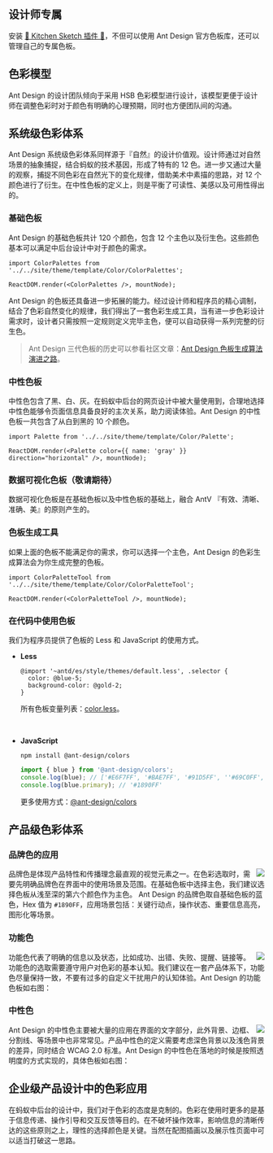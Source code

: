 
<Meta title="设计规范|Ant Design/视觉设计/色彩" />

## 设计师专属

安装 [💎 Kitchen Sketch 插件 💎](https://kitchen.alipay.com)，不但可以使用 Ant Design 官方色板库，还可以管理自己的专属色板。

## 色彩模型

Ant Design 的设计团队倾向于采用 HSB 色彩模型进行设计，该模型更便于设计师在调整色彩时对于颜色有明确的心理预期，同时也方便团队间的沟通。

## 系统级色彩体系

Ant Design 系统级色彩体系同样源于『自然』的设计价值观。设计师通过对自然场景的抽象捕捉，结合蚂蚁的技术基因，形成了特有的 12 色。进一步又通过大量的观察，捕捉不同色彩在自然光下的变化规律，借助美术中素描的思路，对 12 个颜色进行了衍生。在中性色板的定义上，则是平衡了可读性、美感以及可用性得出的。

### 基础色板

Ant Design 的基础色板共计 120 个颜色，包含 12 个主色以及衍生色。这些颜色基本可以满足中后台设计中对于颜色的需求。

```__react
import ColorPalettes from '../../site/theme/template/Color/ColorPalettes';

ReactDOM.render(<ColorPalettes />, mountNode);
```

Ant Design 的色板还具备进一步拓展的能力。经过设计师和程序员的精心调制，结合了色彩自然变化的规律，我们得出了一套色彩生成工具，当有进一步色彩设计需求时，设计者只需按照一定规则定义完毕主色，便可以自动获得一系列完整的衍生色。

> Ant Design 三代色板的历史可以参看社区文章：[Ant Design 色板生成算法演进之路](https://zhuanlan.zhihu.com/p/32422584)。

### 中性色板

中性色包含了黑、白、灰。在蚂蚁中后台的网页设计中被大量使用到，合理地选择中性色能够令页面信息具备良好的主次关系，助力阅读体验。Ant Design 的中性色板一共包含了从白到黑的 10 个颜色。

```__react
import Palette from '../../site/theme/template/Color/Palette';

ReactDOM.render(<Palette color={{ name: 'gray' }} direction="horizontal" />, mountNode);
```

### 数据可视化色板（敬请期待）

数据可视化色板是在基础色板以及中性色板的基础上，融合 AntV 『有效、清晰、准确、美』的原则产生的。

### 色板生成工具

如果上面的色板不能满足你的需求，你可以选择一个主色，Ant Design 的色彩生成算法会为你生成完整的色板。

```__react
import ColorPaletteTool from '../../site/theme/template/Color/ColorPaletteTool';

ReactDOM.render(<ColorPaletteTool />, mountNode);
```

### 在代码中使用色板

我们为程序员提供了色板的 Less 和 JavaScript 的使用方式。

- **Less**

  ```less
  @import '~antd/es/style/themes/default.less', .selector {
    color: @blue-5;
    background-color: @gold-2;
  }
  ```

  所有色板变量列表：[color.less](https://github.com/ant-design/ant-design/blob/5ab2783ff00d4b1da04bb213c6b12de43e7649eb/components/style/color/colors.less)。

  <br />

- **JavaScript**

  ```
  npm install @ant-design/colors
  ```

  ```js
  import { blue } from '@ant-design/colors';
  console.log(blue); // ['#E6F7FF', '#BAE7FF', '#91D5FF', ''#69C0FF', '#40A9FF', '#1890FF', '#096DD9', '#0050B3', '#003A8C', '#002766']
  console.log(blue.primary); // '#1890FF'
  ```

  更多使用方式：[@ant-design/colors](https://www.npmjs.com/package/@ant-design/colors)


## 产品级色彩体系

### 品牌色的应用

<img class="preview-img no-padding" align="right" src="https://gw.alipayobjects.com/zos/rmsportal/msiCkgfDaDgrTUuumxlq.png" />

品牌色是体现产品特性和传播理念最直观的视觉元素之一。在色彩选取时，需要先明确品牌色在界面中的使用场景及范围。在基础色板中选择主色，我们建议选择色板从浅至深的第六个颜色作为主色。 Ant Design 的品牌色取自基础色板的蓝色，Hex 值为 `#1890FF`，应用场景包括：关键行动点，操作状态、重要信息高亮，图形化等场景。

### 功能色

<img class="preview-img no-padding" align="right" src="https://gw.alipayobjects.com/zos/rmsportal/XrBtAnEiozhuTdrifhFr.png" />

功能色代表了明确的信息以及状态，比如成功、出错、失败、提醒、链接等。功能色的选取需要遵守用户对色彩的基本认知。我们建议在一套产品体系下，功能色尽量保持一致，不要有过多的自定义干扰用户的认知体验。Ant Design 的功能色板如右图：

### 中性色

<img class="preview-img no-padding" align="right" src="https://gw.alipayobjects.com/zos/rmsportal/WAlfDnpYniUjaLzmnIqf.png" />

Ant Design 的中性色主要被大量的应用在界面的文字部分，此外背景、边框、分割线、等场景中也非常常见。产品中性色的定义需要考虑深色背景以及浅色背景的差异，同时结合 WCAG 2.0 标准。Ant Design 的中性色在落地的时候是按照透明度的方式实现的，具体色板如右图：


## 企业级产品设计中的色彩应用

在蚂蚁中后台的设计中，我们对于色彩的态度是克制的。色彩在使用时更多的是基于信息传递、操作引导和交互反馈等目的。在不破坏操作效率，影响信息的清晰传达的这些原则之上，理性的选择颜色是关键。当然在配图插画以及展示性页面中可以适当打破这一思路。
